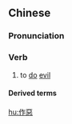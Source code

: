 {{also|作恶}}
==Chinese==
{{zh-forms|s=作恶}}

===Pronunciation===
{{zh-pron
|m=zuò'è
|c=zok3 ok3
|h=pfs=chok-ok
|mn=qz,xm,zz:chok-ok
|cat=v
}}

===Verb===
{{zh-verb}}

# to [[do]] [[evil]]

====Derived terms====
{{zh-der|作惡多端}}

[[hu:作惡]]